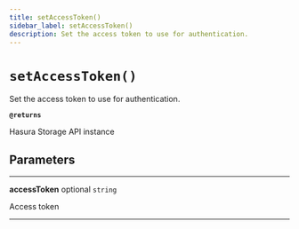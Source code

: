 ```yaml
---
title: setAccessToken()
sidebar_label: setAccessToken()
description: Set the access token to use for authentication.
---
```


# `setAccessToken()`

Set the access token to use for authentication.

**`@returns`**

Hasura Storage API instance

## Parameters

---

**accessToken** <span className="optional-status">optional</span> `string`

Access token

---
